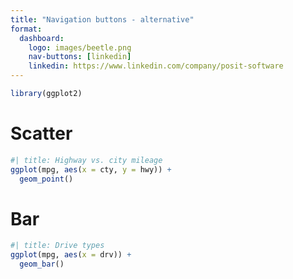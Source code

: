 ```yaml
---
title: "Navigation buttons - alternative"
format: 
  dashboard:
    logo: images/beetle.png
    nav-buttons: [linkedin]
    linkedin: https://www.linkedin.com/company/posit-software
---
```


```r
library(ggplot2)
```

# Scatter

```r
#| title: Highway vs. city mileage
ggplot(mpg, aes(x = cty, y = hwy)) +
  geom_point()
```

# Bar

```r
#| title: Drive types
ggplot(mpg, aes(x = drv)) +
  geom_bar()
```
